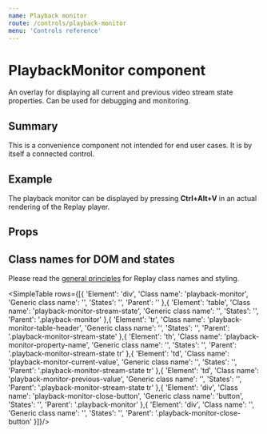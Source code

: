 ```yaml
---
name: Playback monitor
route: /controls/playback-monitor
menu: 'Controls reference'
---
```


# PlaybackMonitor component

An overlay for displaying all current and previous video stream state properties. Can be used for debugging and monitoring.

## Summary

This is a convenience component not intended for end user cases. It is by itself a connected control.

## Example

The playback monitor can be displayed by pressing **Ctrl+Alt+V** in an actual rendering of the Replay player.

## Props

<PropsTable of={PlaybackMonitor} />

## Class names for DOM and states

Please read the [general principles](/custom-replay/skins-styles) for Replay class names and styling.

<SimpleTable rows={[{
  'Element': 'div',
  'Class name': 'playback-monitor',
  'Generic class name': '',
  'States': '',
  'Parent': ''
},{
  'Element': 'table',
  'Class name': 'playback-monitor-stream-state',
  'Generic class name': '',
  'States': '',
  'Parent': '.playback-monitor'
},{
  'Element': 'tr',
  'Class name': 'playback-monitor-table-header',
  'Generic class name': '',
  'States': '',
  'Parent': '.playback-monitor-stream-state'
},{
  'Element': 'th',
  'Class name': 'playback-monitor-property-name',
  'Generic class name': '',
  'States': '',
  'Parent': '.playback-monitor-stream-state tr'
},{
  'Element': 'td',
  'Class name': 'playback-monitor-current-value',
  'Generic class name': '',
  'States': '',
  'Parent': '.playback-monitor-stream-state tr'
},{
  'Element': 'td',
  'Class name': 'playback-monitor-previous-value',
  'Generic class name': '',
  'States': '',
  'Parent': '.playback-monitor-stream-state tr'
},{
  'Element': 'div',
  'Class name': 'playback-monitor-close-button',
  'Generic class name': 'button',
  'States': '',
  'Parent': '.playback-monitor'
},{
  'Element': 'div',
  'Class name': '',
  'Generic class name': '',
  'States': '',
  'Parent': '.playback-monitor-close-button'
}]}/>
 
 